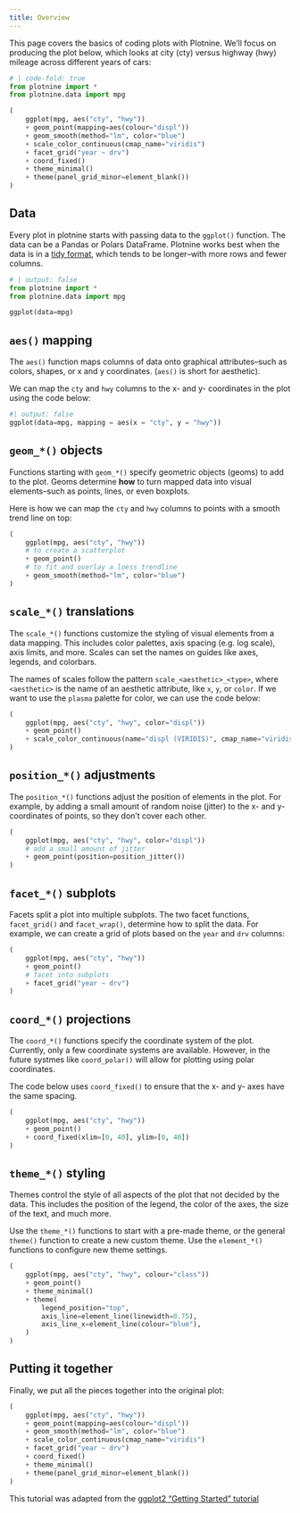 ```yaml
---
title: Overview
---
```


This page covers the basics of coding plots with Plotnine.
We'll focus on producing the plot below, which looks at city (cty) versus highway (hwy) mileage across different years of cars:

```python
# | code-fold: true
from plotnine import *
from plotnine.data import mpg

(
    ggplot(mpg, aes("cty", "hwy"))
    + geom_point(mapping=aes(colour="displ"))
    + geom_smooth(method="lm", color="blue")
    + scale_color_continuous(cmap_name="viridis")
    + facet_grid("year ~ drv")
    + coord_fixed()
    + theme_minimal()
    + theme(panel_grid_minor=element_blank())
)
```


## Data

Every plot in plotnine starts with passing data to the `ggplot()` function. The data can be a Pandas or Polars DataFrame. Plotnine works best when the data is in a [tidy format](https://aeturrell.github.io/python4DS/data-tidy.html), which tends to be longer--with more rows and fewer columns.

```python
# | output: false
from plotnine import *
from plotnine.data import mpg

ggplot(data=mpg)
```

## `aes()` mapping

The `aes()` function maps columns of data onto graphical attributes--such as colors, shapes, or x and y coordinates. (`aes()` is short for aesthetic).

We can map the `cty` and `hwy` columns to the x- and y- coordinates in the plot using the code below:

```python
#| output: false
ggplot(data=mpg, mapping = aes(x = "cty", y = "hwy"))
```

## `geom_*()` objects

Functions starting with `geom_*()` specify geometric objects (geoms) to add to the plot. Geoms determine **how** to turn mapped data into visual elements--such as points, lines, or even boxplots.

Here is how we can map the `cty` and `hwy` columns to points with a smooth trend line on top:

```python
(
    ggplot(mpg, aes("cty", "hwy"))
    # to create a scatterplot
    + geom_point()
    # to fit and overlay a loess trendline
    + geom_smooth(method="lm", color="blue")
)
```

## `scale_*()` translations

The `scale_*()` functions customize the styling of visual elements from a data mapping. This includes color palettes, axis spacing (e.g. log scale), axis limits, and more. Scales can set the names on guides like axes, legends, and colorbars.

The names of scales follow the pattern `scale_<aesthetic>_<type>`, where `<aesthetic>` is the name of an aesthetic attribute, like `x`, `y`, or `color`. If we want to use the `plasma` palette for color, we can use the code below:

```python
(
    ggplot(mpg, aes("cty", "hwy", color="displ"))
    + geom_point()
    + scale_color_continuous(name="displ (VIRIDIS)", cmap_name="viridis")
)
```

## `position_*()` adjustments

The `position_*()` functions adjust the position of elements in the plot. For example, by adding a small amount of random noise (jitter) to the x- and y- coordinates of points, so they don't cover each other.

```python
(
    ggplot(mpg, aes("cty", "hwy", color="displ"))
    # add a small amount of jitter
    + geom_point(position=position_jitter())
)
```

## `facet_*()` subplots

Facets split a plot into multiple subplots. The two facet functions, `facet_grid()` and `facet_wrap()`, determine how to split the data. For example, we can create a grid of plots based on the `year` and `drv` columns:

```python
(
    ggplot(mpg, aes("cty", "hwy"))
    + geom_point()
    # facet into subplots
    + facet_grid("year ~ drv")
)
```

## `coord_*()` projections

The `coord_*()` functions specify the coordinate system of the plot. Currently, only a few coordinate systems are available. However, in the future systmes like `coord_polar()` will allow for plotting using polar coordinates.

The code below uses `coord_fixed()` to ensure that the x- and y- axes have the same spacing.

```python
(
    ggplot(mpg, aes("cty", "hwy"))
    + geom_point()
    + coord_fixed(xlim=[0, 40], ylim=[0, 40])
)
```

## `theme_*()` styling

Themes control the style of all aspects of the plot that not decided by the data.
This includes the position of the legend, the color of the axes, the size of the text, and much more.

Use the `theme_*()` functions to start with a pre-made theme, or the general `theme()` function to create a new custom theme. Use the `element_*()` functions to configure new theme settings.

```python
(
    ggplot(mpg, aes("cty", "hwy", colour="class"))
    + geom_point()
    + theme_minimal()
    + theme(
        legend_position="top",
        axis_line=element_line(linewidth=0.75),
        axis_line_x=element_line(colour="blue"),
    )
)
```

## Putting it together

Finally, we put all the pieces together into the original plot:

```python
(
    ggplot(mpg, aes("cty", "hwy"))
    + geom_point(mapping=aes(colour="displ"))
    + geom_smooth(method="lm", color="blue")
    + scale_color_continuous(cmap_name="viridis")
    + facet_grid("year ~ drv")
    + coord_fixed()
    + theme_minimal()
    + theme(panel_grid_minor=element_blank())
)
```

:::{.callout-note}
This tutorial was adapted from the [ggplot2 "Getting Started" tutorial](https://ggplot2.tidyverse.org/articles/ggplot2.html)
:::